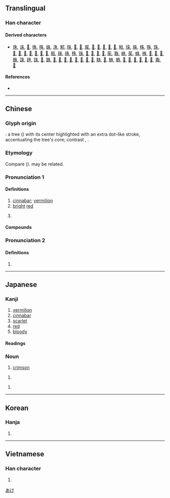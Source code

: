 {{also|硃}}
{{character info/new}}
==Translingual==

===Han character===
{{Han char|rn=75|rad=木|as=02|sn=6|four=25900|canj=HJD|ids=⿰丿未,⿻𠂉木}}

====Derived characters====
* [[侏]], [[诛]], [[𠙎]], [[㧣]], [[咮]], [[姝]], [[洙]], [[邾]], [[陎]], [[𠱒]], [[𡥛]], [[𡱖]], [[𤝹]], [[𨒲]], [[𪣎]], [[𪨴]], [[𫷨]], [[㦵]], [[㸡]], [[䏭]], [[株]], [[殊]], [[珠]], [[𢼲]], [[𣂛]], [[𣆦]], [[𤈐]], [[𤔏]], [[𫾭]], [[𬆤]], [[㼡]], [[硃]], [[祩]], [[秼]], [[铢]], [[𣥵]], [[𤶎]], [[𥅲]], [[𫁍]], [[䇬]], [[䎷]], [[絑]], [[茱]], [[蛛]], [[袾]], [[𦐣]], [[𦐨]], [[𦧙]], [[䣷]], [[誅]], [[趎]], [[跦]], [[𧵺]], [[銖]], [[𣗾]], [[𣘈]], [[𨾲]], [[𪳔]], [[𬹣]], [[𣙸]], [[𩊣]], [[𩳅]], [[駯]], [[𩢻]], [[鮢]], [[鴸]], [[𣜱]], [[𪎡]], [[𪴄]], [[𣞊]], [[𧑤]], [[𪏿]], [[鼄]], [[𣠶]]

====References====
* {{Han ref|kx=0509.130|dkj=14424|dj=0893.040|hdz=21154.030|uh=6731|ud=26417|bh=A6B6|bd=42678}}

----

==Chinese==
{{zh-forms|t2=硃|note=硃 - cinnabar}}

===Glyph origin===
{{Han etym}}
{{liushu|i}}: a tree ({{zh-l|*木}}) with its center highlighted with an extra dot-like stroke, accentuating the tree's core; contrast {{zh-l|*本|}}, {{zh-l|*末}}.

===Etymology===
Compare {{cog|mkh-vie-pro|*tɔh||red}} ({{zh-ref|Schuessler, 2007}}). {{och-l|赭|red paint}} may be related.

===Pronunciation 1===
{{zh-pron
|m=zhū
|c=zyu1
|ca=Yue-jyu1.ogg
|h=
|mn=chu
|mn-t=zu1
|w=1tsr
|mc=y
|oc=y
|cat=n,pn
}}

====Definitions====
{{zh-hanzi}}

# [[cinnabar]]; [[vermilion]]
# [[bright]] [[red]]
# {{surname|zh}}
#: {{zh-x|^朱 ^棣-文|{{w|Steven Chu|Steven '''Chu'''}} (an American physicist and former Secretary of Energy)}}

====Compounds====
{{zh-der|朱砂:cinnabar|周程張朱|傅粉施朱|惡紫奪朱|弄粉調朱|搓粉摶朱|朱衣點頭|朱標|朱鳥|施朱傅粉|朱漆|朱顏|朱雀橋|朱明|朱子學|朱閣|朱鷺|朱槿|朱諾|朱紅|朱丹|朱陳|朱華|朱子語錄|朱衣神|朱墨|朱脣|朱印本|朱批|朱光|朱甍碧瓦|朱墨本|朱子語類|朱理安曆|朱比特|朱顏粉面|朱干玉戚|程朱|白髮朱顏|朱蕉|碧瓦朱甍|滿臉濺朱|搓粉團朱|朱記|朱脣皓齒|朱頂|看朱成碧|朱絃|皓齒朱脣|朱脣榴齒|畫閣朱樓|朱砂符|朱子家訓|朱雲折檻|琴斷朱弦|朱閣青樓|朱門繡戶|朱紫|朱脣粉面|朱陸異同|朱黃|朱轓皂蓋|朱實|朱衣|朱墨爛然|朱希真|朱口皓齒|朱輪|朱衣吏|朱筆|朱顏鶴髮|朱紫難別|朱雀|朱門|朱邸|朱輪華轂|朱軒|朱瓦碧甍|朱文|朱提|朱古力|朱陳之好|朱洪武|朱弦玉磬|近朱近墨|綠鬢朱顏|銀朱|脣如塗朱|紆朱懷金|繡衣朱履|紅紫亂朱|朱王堡|西朱範|朱家峪|朱河|朱集|朱彭|朱營|朱坡埡|朱灣}}

===Pronunciation 2===
{{zh-pron
|m=shū,shú,zhū,1nb=Mainland,2nb=Mainland and Taiwan,3nb=variant in Taiwan
|c=syu4
|cat=
}}

====Definitions====
{{zh-hanzi}}

# {{zh-only|朱提}}

----

==Japanese==

===Kanji===
{{ja-kanji|grade=c|rs=木02}}

# [[vermilion]]
# [[cinnabar]]
# [[scarlet]]
# [[red]]
# [[bloody]]

====Readings====
{{ja-readings
|goon=す
|kanon=しゅ<しゆ
|kun=あか-, あき-, あけ-
|nanori=あかね
}}

===Noun===
{{ja-noun|あけ}}

# [[crimson]]

{{ja-noun|あか}}

# {{alternative form of|ja|赤}}

{{ja-noun|しゅ}}

# {{abbreviation of|ja|朱色||[[vermilion]]}}

[[Category:ja:Reds|あけ]]

----

==Korean==

===Hanja===
{{ko-hanja|hangeul=주|eumhun=|rv=ju|mr=chu|y=cwu}}

# {{rfdef|ko|sort=木02}}

----

==Vietnamese==

===Han character===
{{vi-hantu|[[cho]], [[chẩu]], [[chõ]], [[Chu]], [[chau]], [[châu]], [[choa]]|rs=木02}}

# {{rfdef|vi|sort=木02}}